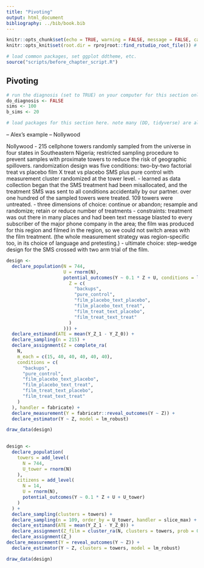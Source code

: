 ```yaml
---
title: "Pivoting"
output: html_document
bibliography: ../bib/book.bib 
---
```


<!-- note do_bookdown is set in index.rmd, so we know if you're running just this .Rmd or compiling the book-->
```r
knitr::opts_chunk$set(echo = TRUE, warning = FALSE, message = FALSE, cache = FALSE)
knitr::opts_knit$set(root.dir = rprojroot::find_rstudio_root_file()) # files are all relative to RStudio project home
```

```r
# load common packages, set ggplot ddtheme, etc.
source("scripts/before_chapter_script.R")
```

<!-- start post here, do not edit above -->

## Pivoting

<!-- make sure to rename the section title below -->

```r
# run the diagnosis (set to TRUE) on your computer for this section only before pushing to Github. no diagnosis will ever take place on github.
do_diagnosis <- FALSE
sims <- 100
b_sims <- 20
```

```r
# load packages for this section here. note many (DD, tidyverse) are already available, see scripts/package-list.R
```

-- Alex's example
-- Nollywood

Nollywood
- 215 cellphone towers randomly sampled from the universe in four states in Southeastern Nigeria; restricted sampling procedure to prevent samples with proximate towers to reduce the risk of geographic spillovers. randomization design was five conditions: two-by-two factorial treat vs placebo film X treat vs placebo SMS plus pure control with measurement cluster randomized at the tower level. 
- learned as data collection began that the SMS treatment had been misallocated, and the treatment SMS was sent to all conditions accidentally by our partner. over one hundred of the sampled towers were treated. 109 towers were untreated. 
- three dimensions of choice: continue or abandon; resample and randomize; retain or reduce number of treatments
- constraints: treatment was out there in many places and had been text message blasted to every subscriber of the major phone company in the area; the film was produced for this region and filmed in the region, so we could not switch areas with the film treatment. (the whole measurement strategy was region-specific too, in its choice of language and pretesting.)
- ultimate choice: step-wedge design for the SMS crossed with two arm trial of the film. 

```r
design <-
  declare_population(N = 744,
                     U = rnorm(N),
                     potential_outcomes(Y ~ 0.1 * Z + U, conditions = list(
                       Z = c(
                         "backups",
                         "pure_control",
                         "film_placebo_text_placebo",
                         "film_placebo_text_treat",
                         "film_treat_text_placebo",
                         "film_treat_text_treat"
                       )
                     ))) +
  declare_estimand(ATE = mean(Y_Z_1 - Y_Z_0)) +
  declare_sampling(n = 215) +
  declare_assignment(Z = complete_ra(
    N,
    m_each = c(15, 40, 40, 40, 40, 40),
    conditions = c(
      "backups",
      "pure_control",
      "film_placebo_text_placebo",
      "film_placebo_text_treat",
      "film_treat_text_placebo",
      "film_treat_text_treat"
    )
  ), handler = fabricate) +
  declare_measurement(Y = fabricatr::reveal_outcomes(Y ~ Z)) +
  declare_estimator(Y ~ Z, model = lm_robust)

draw_data(design)
  
```

```r
design <-
  declare_population(
    towers = add_level(
      N = 744,
      U_tower = rnorm(N)
    ),
    citizens = add_level(
      N = 14,
      U = rnorm(N),
      potential_outcomes(Y ~ 0.1 * Z + U + U_tower)
    )
  ) + 
  declare_sampling(clusters = towers) + 
  declare_sampling(n = 109, order_by = U_tower, handler = slice_max) + 
  declare_estimand(ATE = mean(Y_Z_1 - Y_Z_0)) + 
  declare_assignment(Z_film = cluster_ra(N, clusters = towers, prob = 0.5), handler = fabricate) + 
  declare_assignment(Z_)
declare_measurement(Y = reveal_outcomes(Y ~ Z)) + 
  declare_estimator(Y ~ Z, clusters = towers, model = lm_robust)

draw_data(design)
  
```


